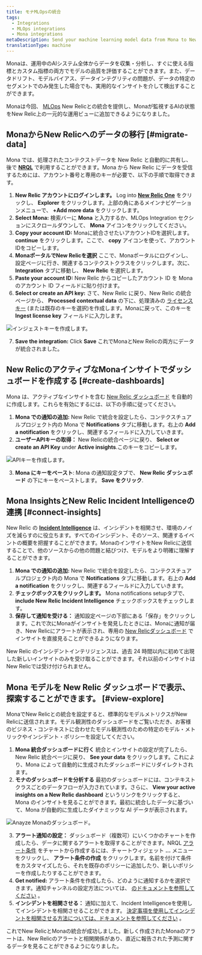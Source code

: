 ```yaml
---
title: モナMLOpsの統合
tags:
  - Integrations
  - MLOps integrations
  - Mona integrations
metaDescription: Send your machine learning model data from Mona to New Relic to understand your model's performance.
translationType: machine
---
```





Monaは、運用中のAIシステム全体からデータを収集・分析し、すぐに使える指標とカスタム指標の両方でモデルの品質を評価することができます。また、データドリフト、モデルバイアス、データインテグリティの問題が、データの特定のセグメントでのみ発生した場合でも、実用的なインサイトを介して検出することができます。

Monaは今回、 [MLOps](/docs/alerts-applied-intelligence/mlops/get-started/intro-mlops/) New Relicとの統合を提供し、Monaが監視するAIの状態をNew Relic上の一元的な運用ビューに追加できるようになりました。

## MonaからNew Relicへのデータの移行 [#migrate-data]

Mona では、処理されたコンテクストデータを New Relic と自動的に共有し、後で **[NRQL](/docs/query-your-data/nrql-new-relic-query-language/get-started/nrql-syntax-clauses-functions/)** で利用することができます。Mona から New Relic にデータを受信するためには、アカウント番号と専用のキーが必要で、以下の手順で取得できます。

1. **New Relic アカウントにログインします。** Log into **[New Relic One](https://one.newrelic.com)** をクリックし、 **Explorer** をクリックします。上部の角にあるメインナビゲーションメニューで、 **+Add more data** をクリックします。
2. **Select Mona:** 検索バーに **Mona** と入力するか、MLOps Integration セクションにスクロールダウンして、 **Mona** アイコンをクリックしてください。
3. **Copy your account ID:** Monaに統合させたいアカウントIDを選択します。 **continue** をクリックします。ここで、 **copy** アイコンを使って、アカウントIDをコピーします。
4. **MonaポータルでNew Relicを選択** ここで、Monaポータルにログインし、設定ページに行き、関連するコンテクストクラスをクリックします。次に、 **Integration** タブに移動し、 **New Relic** を選択します。
5. **Paste your account ID:** New Relic からコピーしたアカウント ID を Mona のアカウント ID フィールドに貼り付けます。
6. **Select or create an API key:** さて、New Relic に戻り、New Relic の統合ページから、 **Processed contextual data** の下に、処理済みの [ライセンスキー](/docs/apis/intro-apis/new-relic-api-keys/#ingest-license-key) (または既存のキーを選択)を作成します。Monaに戻って、このキーを **Ingest license key** フィールドに入力します。

<img
  title="インジェストキーの作成"
  alt="インジェストキーを作成します。"
  src={mona01}
/>

7. **Save the integration:** Click **Save** これでMonaとNew Relicの両方にデータが統合されました。

## New RelicのアクティブなMonaインサイトでダッシュボードを作成する [#create-dashboards]

Mona は、アクティブなインサイトを含む [New Relic ダッシュボード](/docs/query-your-data/explore-query-data/dashboards/introduction-dashboards/) を自動的に作成します。これらを有効にするには、以下の手順に従ってください。

1. **Mona での通知の追加:** New Relic で統合を設定したら、コンテクスチュアルプロジェクト内の Mona で **Notifications** タブに移動します。右上の **Add a notification** をクリックし、関連するフィールドに入力していきます。
2. **ユーザーAPIキーの取得：** New Relicの統合ページに戻り、 **Select or create an API Key** under **Active insights**.このキーをコピーします。

<img
  title="APIキーの作成"
  alt="APIキーを作成します。"
  src={mona02}
/>

3. **Mona にキーをペースト**: Mona の通知設定タブで、 **New Relic ダッシュボード** の下にキーをペーストします。 **Save をクリック**.

## Mona InsightsとNew Relic Incident Intelligenceの連携 [#connect-insights]

New Relic の **[Incident Intelligence](/docs/alerts-applied-intelligence/applied-intelligence/incident-intelligence/get-started-incident-intelligence/#get-started)** は、インシデントを相関させ、環境のノイズを減らすのに役立ちます。すべてのインシデント、そのソース、関連するイベントの概要を把握することができます。MonaのインサイトをNew Relicに送信することで、他のソースからの他の問題と結びつけ、モデルをより明確に理解することができます。

1. **Mona での通知の追加:** New Relic で統合を設定したら、コンテクスチュアルプロジェクト内の Mona で **Notifications** タブに移動します。右上の **Add a notification** をクリックし、関連するフィールドに入力していきます。
2. **チェックボックスをクリックします。** Mona notifications setupタブで、 **include New Relic Incident Intelligence** チェックボックスをチェックします。
3. **保存して通知を受ける：** 通知設定ページの下部にある「保存」をクリックします。これで次にMonaがインサイトを発見したときには、Monaに通知が届き、New Relicにアラートが表示され、専用の [New Relicダッシュボード](/docs/query-your-data/explore-query-data/dashboards/introduction-dashboards/) でインサイトを直接見ることができるようになります。

<Callout variant="Sending Older Insights">
  New Relic のインシデントインテリジェンスは、過去 24 時間以内に初めて出現した新しいインサイトのみを受け取ることができます。それ以前のインサイトはNew Relicでは受け付けられません。
</Callout>

## Mona モデルを New Relic ダッシュボードで表示、探索することができます。 [#view-explore]

MonaでNew Relicとの統合を設定すると、標準的なモデルメトリクスがNew Relicに送信されます。モデル観測性のダッシュボードをご覧いただき、お客様のビジネス・コンテキストに合わせたモデル観測性のための特定のモデル・メトリックやインシデント・ポリシーを設定してください。

1. **Mona 統合ダッシュボードに行く** 統合とインサイトの設定が完了したら、New Relic 統合ページに戻り、 **See your data** をクリックします。これにより、Mona によって自動的に生成されたダッシュボードにリダイレクトされます。
2. **モナのダッシュボードを分析する** 最初のダッシュボードには、コンテキストクラスごとのデータフローが入力されています。さらに、 **View your active insights on a New Relic dashboard** というリンクをクリックすると、Mona のインサイトを見ることができます。最初に統合したデータに基づいて、Mona が自動的に生成したダイナミックな AI データが表示されます。

<img
  title="Anayze Monaのダッシュボード"
  alt="Anayze Monaのダッシュボード。"
  src={mona03}
/>

3. **アラート通知の設定：** ダッシュボード（複数可）にいくつかのチャートを作成したら、データに関するアラートを取得することができます。NRQL [アラート条件](/docs/alerts-applied-intelligence/new-relic-alerts/alert-conditions/create-alert-conditions/) をチャートから作成するには、チャートウィジェット **...** メニューをクリックし、 **アラート条件の作成** をクリックします。名前を付けて条件をカスタマイズしたら、それを既存のポリシーに追加したり、新しいポリシーを作成したりすることができます。
4. **Get notified:** アラート条件を作成したら、どのように通知するかを選択できます。通知チャンネルの設定方法については、 [のドキュメントを参照してください](/docs/alerts-applied-intelligence/new-relic-alerts/alert-notifications/notification-channels-control-where-send-alerts/) 。
5. **インシデントを相関させる：** 通知に加えて、Incident Intelligenceを使用してインシデントを相関させることができます。 [決定事項を使用してインシデントを相関させる方法については、ドキュメントを参照してください](/docs/alerts-applied-intelligence/applied-intelligence/incident-intelligence/change-applied-intelligence-correlation-logic-decisions/) 。

これでNew RelicとMonaの統合が成功しました。新しく作成されたMonaのアラートは、New Relicのアラートと相関関係があり、直近に報告された予測に関するデータを見ることができるようになりました。

